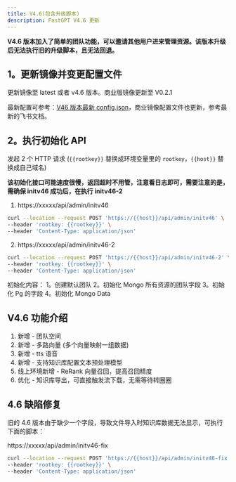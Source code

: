```yaml
---
title: V4.6(包含升级脚本)
description: FastGPT V4.6 更新
---
```


**V4.6 版本加入了简单的团队功能，可以邀请其他用户进来管理资源。该版本升级后无法执行旧的升级脚本，且无法回退。**

## 1。更新镜像并变更配置文件

更新镜像至 latest 或者 v4.6 版本。商业版镜像更新至 V0.2.1

最新配置可参考：[V46 版本最新 config.json](/docs/introduction/development/configuration)，商业镜像配置文件也更新，参考最新的飞书文档。

## 2。执行初始化 API

发起 2 个 HTTP 请求 (`{{rootkey}}` 替换成环境变量里的 `rootkey`，`{{host}}` 替换成自己域名)

**该初始化接口可能速度很慢，返回超时不用管，注意看日志即可，需要注意的是，需确保 initv46 成功后，在执行 initv46-2**

1. https://xxxxx/api/admin/initv46

```bash
curl --location --request POST 'https://{{host}}/api/admin/initv46' \
--header 'rootkey: {{rootkey}}' \
--header 'Content-Type: application/json'
```

2. https://xxxxx/api/admin/initv46-2

```bash
curl --location --request POST 'https://{{host}}/api/admin/initv46-2' \
--header 'rootkey: {{rootkey}}' \
--header 'Content-Type: application/json'
```

初始化内容：
1。创建默认团队
2。初始化 Mongo 所有资源的团队字段
3。初始化 Pg 的字段
4。初始化 Mongo Data

## V4.6 功能介绍

1. 新增 - 团队空间
2. 新增 - 多路向量 (多个向量映射一组数据)
3. 新增 - tts 语音
4. 新增 - 支持知识库配置文本预处理模型
5. 线上环境新增 - ReRank 向量召回，提高召回精度
6. 优化 - 知识库导出，可直接触发流下载，无需等待转圈圈

## 4.6 缺陷修复

旧的 4.6 版本由于缺少一个字段，导致文件导入时知识库数据无法显示，可执行下面的脚本：

https://xxxxx/api/admin/initv46-fix

```bash
curl --location --request POST 'https://{{host}}/api/admin/initv46-fix' \
--header 'rootkey: {{rootkey}}' \
--header 'Content-Type: application/json'
```

